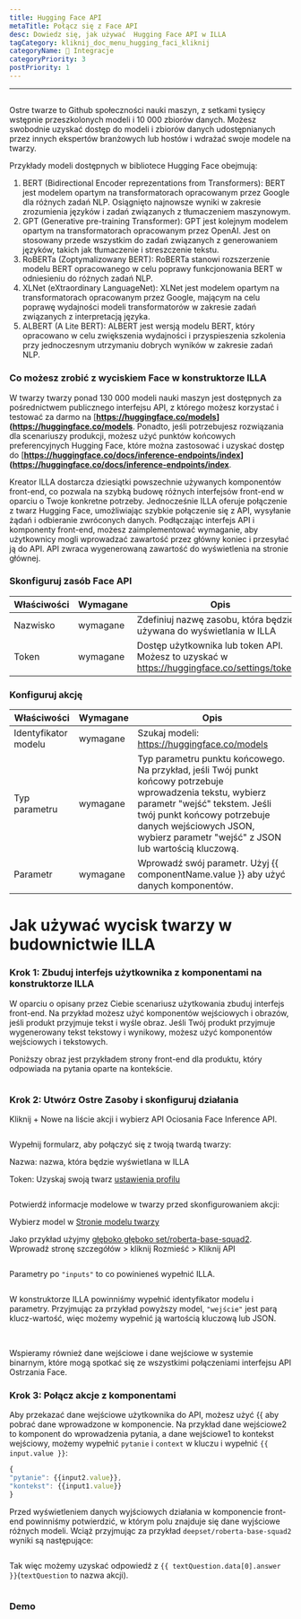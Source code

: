 ```yaml
---
title: Hugging Face API
metaTitle: Połącz się z Face API
desc: Dowiedz się, jak używać  Hugging Face API w ILLA
tagCategory: kliknij_doc_menu_hugging_faci_kliknij
categoryName: 🔨 Integracje
categoryPriority: 3
postPriority: 1
---
```


* * *

## <h2 hidden>Hugging Face API</h2>

Ostre twarze to Github społeczności nauki maszyn, z setkami tysięcy wstępnie przeszkolonych modeli i 10 000 zbiorów danych. Możesz swobodnie uzyskać dostęp do modeli i zbiorów danych udostępnianych przez innych ekspertów branżowych lub hostów i wdrażać swoje modele na twarzy.

Przykłady modeli dostępnych w bibliotece Hugging Face obejmują:

1.  BERT (Bidirectional Encoder reprezentations from Transformers): BERT jest modelem opartym na transformatorach opracowanym przez Google dla różnych zadań NLP. Osiągnięto najnowsze wyniki w zakresie zrozumienia języków i zadań związanych z tłumaczeniem maszynowym.
2.  GPT (Generative pre-training Transformer): GPT jest kolejnym modelem opartym na transformatorach opracowanym przez OpenAI. Jest on stosowany przede wszystkim do zadań związanych z generowaniem języków, takich jak tłumaczenie i streszczenie tekstu.
3.  RoBERTa (Zoptymalizowany BERT): RoBERTa stanowi rozszerzenie modelu BERT opracowanego w celu poprawy funkcjonowania BERT w odniesieniu do różnych zadań NLP.
4.  XLNet (eXtraordinary LanguageNet): XLNet jest modelem opartym na transformatorach opracowanym przez Google, mającym na celu poprawę wydajności modeli transformatorów w zakresie zadań związanych z interpretacją języka.
5.  ALBERT (A Lite BERT): ALBERT jest wersją modelu BERT, który opracowano w celu zwiększenia wydajności i przyspieszenia szkolenia przy jednoczesnym utrzymaniu dobrych wyników w zakresie zadań NLP.

### Co możesz zrobić z wyciskiem Face w konstruktorze ILLA

W twarzy twarzy ponad 130 000 modeli nauki maszyn jest dostępnych za pośrednictwem publicznego interfejsu API, z którego możesz korzystać i testować za darmo na \[**<https://huggingface.co/models>](<https://huggingface.co/models>**. Ponadto, jeśli potrzebujesz rozwiązania dla scenariuszy produkcji, możesz użyć punktów końcowych preferencyjnych Hugging Face, które można zastosować i uzyskać dostęp do \[**<https://huggingface.co/docs/inference-endpoints/index>](<https://huggingface.co/docs/inference-endpoints/index>**.

Kreator ILLA dostarcza dziesiątki powszechnie używanych komponentów front-end, co pozwala na szybką budowę różnych interfejsów front-end w oparciu o Twoje konkretne potrzeby. Jednocześnie ILLA oferuje połączenie z twarz Hugging Face, umożliwiając szybkie połączenie się z API, wysyłanie żądań i odbieranie zwróconych danych. Podłączając interfejs API i komponenty front-end, możesz zaimplementować wymaganie, aby użytkownicy mogli wprowadzać zawartość przez główny koniec i przesyłać ją do API. API zwraca wygenerowaną zawartość do wyświetlenia na stronie głównej.

### Skonfiguruj zasób Face API

| Właściwości | Wymagane | Opis                                                                                           |
| ----------- | -------- | ---------------------------------------------------------------------------------------------- |
| Nazwisko    | wymagane | Zdefiniuj nazwę zasobu, która będzie używana do wyświetlania w ILLA                            |
| Token       | wymagane | Dostęp użytkownika lub token API. Możesz to uzyskać w https://huggingface.co/settings/tokens.  |

### Konfiguruj akcję

| Właściwości          | Wymagane | Opis                                                                                                                                                                                                                                                         |
| -------------------- | -------- | ------------------------------------------------------------------------------------------------------------------------------------------------------------------------------------------------------------------------------------------------------------ |
| Identyfikator modelu | wymagane | Szukaj modeli: https://huggingface.co/models                                                                                                                                                                                                                 |
| Typ parametru        | wymagane | Typ parametru punktu końcowego. Na przykład, jeśli Twój punkt końcowy potrzebuje wprowadzenia tekstu, wybierz parametr "wejść" tekstem. Jeśli twój punkt końcowy potrzebuje danych wejściowych JSON, wybierz parametr "wejść" z JSON lub wartością kluczową. |
| Parametr             | wymagane | Wprowadź swój parametr. Użyj {{ componentName.value }} aby użyć danych komponentów.                                                                                                                                                                          |

# Jak używać wycisk twarzy w budownictwie ILLA

### Krok 1: Zbuduj interfejs użytkownika z komponentami na konstruktorze ILLA

W oparciu o opisany przez Ciebie scenariusz użytkowania zbuduj interfejs front-end. Na przykład możesz użyć komponentów wejściowych i obrazów, jeśli produkt przyjmuje tekst i wyśle obraz. Jeśli Twój produkt przyjmuje wygenerowany tekst tekstowy i wynikowy, możesz użyć komponentów wejściowych i tekstowych.

Poniższy obraz jest przykładem strony front-end dla produktu, który odpowiada na pytania oparte na kontekście.

<img src='https://cdn.illacloud.com/official-website/img/docs/connect/hfapi1.png' alt="" />

### Krok 2: Utwórz Ostre Zasoby i skonfiguruj działania

Kliknij + Nowe na liście akcji i wybierz API Ociosania Face Inference API.

<img src='https://cdn.illacloud.com/official-website/img/docs/connect/hfapi2.png' alt="" />

Wypełnij formularz, aby połączyć się z twoją twardą twarzy:

Nazwa: nazwa, która będzie wyświetlana w ILLA

Token: Uzyskaj swoją twarz [ustawienia profilu]([https://huggingface.co/settings/tokens](https://huggingface.co/settings/tokens))

<img src='https://cdn.illacloud.com/official-website/img/docs/connect/hfapi3.png' alt="" />

Potwierdź informacje modelowe w twarzy przed skonfigurowaniem akcji:

Wybierz model w [Stronie modelu twarzy]([https://huggingface.co/models](https://huggingface.co/models))

Jako przykład użyjmy [głęboko głęboko set/roberta-base-squad2]([https://huggingface.co/deepset/roberta-base-squad2](https://huggingface.co/deepset/roberta-base-squad2)). Wprowadź stronę szczegółów > kliknij Rozmieść > Kliknij API

<img src='https://cdn.illacloud.com/official-website/img/docs/connect/hfapi4.png' alt="" />

Parametry po `"inputs"` to co powinieneś wypełnić ILLA. 

<img src='https://cdn.illacloud.com/official-website/img/docs/connect/hfapi5.png' alt="" />

W konstruktorze ILLA powinniśmy wypełnić identyfikator modelu i parametry. Przyjmując za przykład powyższy model, `"wejście"` jest parą klucz-wartość, więc możemy wypełnić ją wartością kluczową lub JSON. 

<img src='https://cdn.illacloud.com/official-website/img/docs/connect/hfapi6.png' alt="" />

<img src='https://cdn.illacloud.com/official-website/img/docs/connect/hfapi7.png' alt="" />

Wspieramy również dane wejściowe i dane wejściowe w systemie binarnym, które mogą spotkać się ze wszystkimi połączeniami interfejsu API Ostrzania Face.

### Krok 3: Połącz akcje z komponentami

Aby przekazać dane wejściowe użytkownika do API, możesz użyć {{ aby pobrać dane wprowadzone w komponencie. Na przykład dane wejściowe2 to komponent do wprowadzenia pytania, a dane wejściowe1 to kontekst wejściowy, możemy wypełnić `pytanie` i `context` w kluczu i wypełnić `{{ input.value }}`:

```jsx
{
"pytanie": {{input2.value}},
"kontekst": {{input1.value}}
}
```

Przed wyświetleniem danych wyjściowych działania w komponencie front-end powinniśmy potwierdzić, w którym polu znajduje się dane wyjściowe różnych modeli. Wciąż przyjmując za przykład `deepset/roberta-base-squad2` wyniki są następujące:

<img src='https://cdn.illacloud.com/official-website/img/docs/connect/hfapi8.png' alt="" />

Tak więc możemy uzyskać odpowiedź z `{{ textQuestion.data[0].answer }}`(`textQuestion` to nazwa akcji). 

<img src='https://cdn.illacloud.com/official-website/img/docs/connect/hfapi9.png' alt="" />

### Demo

<img src='https://cdn.illacloud.com/official-website/img/docs/connect/hfapi10.gif' alt="" />

<img src='https://cdn.illacloud.com/official-website/img/docs/connect/hfapi11.gif' alt="" />
